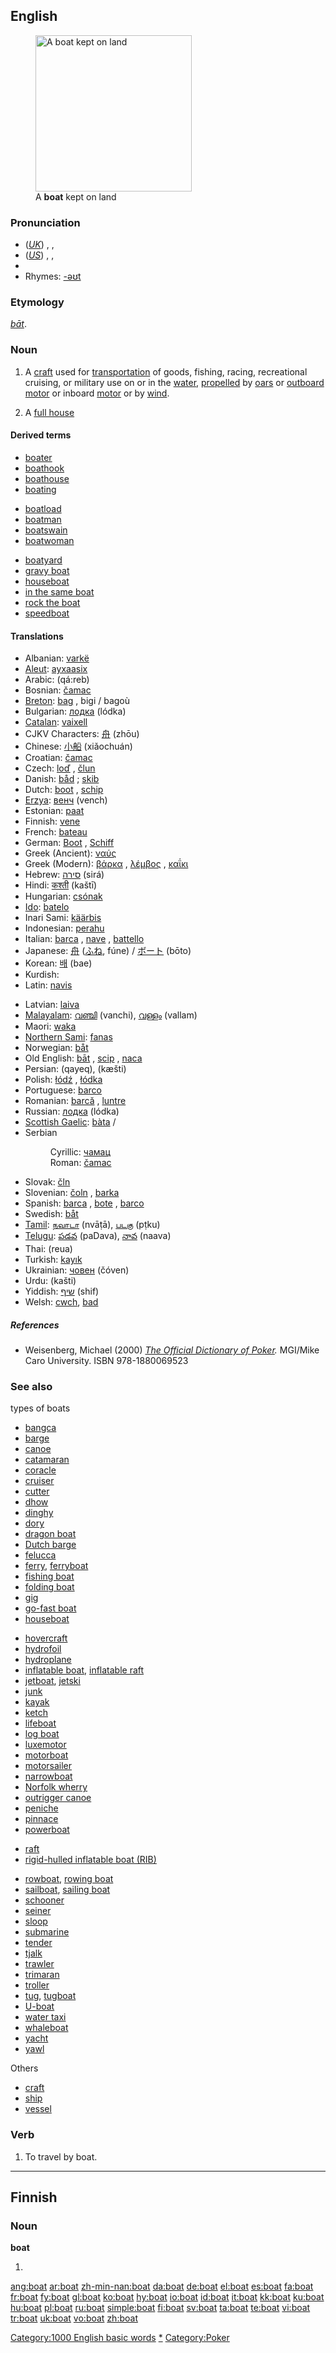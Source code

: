 {{wikipedia}}
==English==
{{rank|due|Henry|society|797|boat|heaven|v.|difficult}}
[[Image:ORŁ 0033 ubt.JPEG|thumb|250px|A '''boat''' kept on land]]

===Pronunciation===
* (''[[Received Pronunciation|UK]]'') {{enPR|bōt}}, {{IPA|/bəʊt/}}, {{SAMPA|/b@Ut/}}
* (''[[General American|US]]'') {{enPR|bōt}}, {{IPA|/boʊt/}}, {{SAMPA|/boUt/}}
* {{audio|en-us-boat.ogg|Audio (US)}}
* Rhymes: [[Rhymes:English:-əʊt|-əʊt]]

===Etymology===
{{OE.}} ''[[bat#Old English|bāt]]''.

===Noun===
{{en-noun}}

# A [[craft]] used for [[transportation]] of goods, fishing, racing, recreational cruising, or military use on or in the [[water]], [[propelled]] by [[oar]]s or [[outboard motor]] or inboard [[motor]] or by [[wind]].
# {{context|poker slang}} A [[full house]]

====Derived terms====
{{top3}}
* [[boater]]
* [[boathook]]
* [[boathouse]]
* [[boating]]<!--noun and adjective-->
{{mid3}}
* [[boatload]]
* [[boatman]]
* [[boatswain]]
* [[boatwoman]]
{{mid3}}
* [[boatyard]]
* [[gravy boat]]
* [[houseboat]]
* [[in the same boat]]
* [[rock the boat]]
* [[speedboat]]
{{bottom}}

====Translations====
{{trans-top|water craft}}
* Albanian: [[varkë]] {{f}}
* [[Aleut]]: [[ayxaasix]]
* Arabic: {{ARchar|[[قارب]]}} (qá:reb)
* Bosnian: [[čamac#Bosnian|čamac]] {{m}}
* [[Breton]]: [[bag#Breton|bag]] {{f}}, bigi / bagoù {{p}}
* Bulgarian: [[лодка]] (lódka) {{f}}
* [[Catalan]]: [[vaixell]] {{n}}
* CJKV Characters: [[舟]] (zhōu)
* Chinese: [[小船]] (xiǎochuán)
* Croatian: [[čamac#Croatian|čamac]] {{m}}
* Czech: [[loď]] {{f}}, [[člun]] {{m}}
* Danish: [[båd]] {{c}}; [[skib]] {{n}}
* Dutch: [[boot#Dutch|boot]] {{m}}, [[schip]] {{n}}
* [[Erzya]]: [[венч]] (vench)
* Estonian: [[paat]]
* Finnish: [[vene]]
* French: [[bateau]] {{m}}<!--this does not take a circumflex-->
* German: [[Boot#German|Boot]] {{n}}, [[Schiff]] {{n}}
* Greek (Ancient): [[ναύς]]
* Greek (Modern): [[βάρκα]] {{f}}, [[λέμβος]] {{f}}, [[καΐκι]] {{n}}
* Hebrew: [[סירה]] (sirá) {{f}}
* Hindi: [[कश्ती]] (kaštī)
* Hungarian: [[csónak]]
* [[Ido]]: [[batelo]]
* Inari Sami: [[käärbis]]
* Indonesian: [[perahu]]
* Italian: [[barca]] {{f}}, [[nave]] {{f}}, [[battello]] {{m}}
* Japanese: [[舟]] ([[ふね]], fúne) / [[ボート]] (bōto)
* Korean: [[배]] (bae)
* Kurdish: {{KUchar|[[پاپۆڕ]]}}
* Latin: [[navis]] {{f}}
{{trans-mid}}
* Latvian: [[laiva]] {{f}}
* [[Malayalam]]: [[വഞ്ചി]] (vanchi), [[വള്ളം]] (vallam)
* Maori: [[waka]]
* [[Northern Sami]]: [[fanas]]
* Norwegian: [[båt]] {{m}}
* Old English: [[bat#Old English|bāt]] {{m}}, [[scip]] {{n}}, [[naca]] {{m}}
* Persian: {{FAchar|[[قایق]]}} (qayeq), {{FAchar|[[کشتی]]}} (kæšti)
* Polish: [[łódź]] {{m}}, [[łódka]] {{f}}
* Portuguese: [[barco#Portuguese|barco]] {{m}}
* Romanian: [[barcă]] {{f}}, [[luntre]] {{f}}
* Russian: [[лодка]] (lódka) {{f}}
* [[Scottish Gaelic]]: [[bàta]] {{m}}/{{f}}
* Serbian
*: Cyrillic: [[чамац#Serbian|чамац]] {{m}}
*: Roman: [[čamac#Serbian|čamac]] {{m}}
* Slovak: [[čln]]
* Slovenian: [[čoln]] {{m}}, [[barka]] {{f}}
* Spanish: [[barca]] {{f}}, [[bote]] {{m}}, [[barco#Spanish|barco]] {{m}}
* Swedish: [[båt]] {{c}}
* [[Tamil]]: [[நவாடா]] (nvāṭā), [[படகு]] (pṭku)
* [[Telugu]]: [[పడవ]] (paDava), [[నావ]] (naava)
* Thai: {{THchar|[[เรือ]]}} (reua)
* Turkish: [[kayık]]
* Ukrainian: [[човен]] (čóven) {{m}}
* Urdu: {{URchar|[[کشتی]]}} (kašti)
* Yiddish: [[שיף]] (shif)
* Welsh: [[cwch]], [[bad]] {{m}}
{{trans-bottom}}

=====References=====
* Weisenberg, Michael (2000) ''[http://www.poker1.com/mcu/pokerdictionary/mculib_dictionary_info.asp The Official Dictionary of Poker].''  MGI/Mike Caro University.  ISBN 978-1880069523

===See also===
;types of boats
{{top3}}
* [[bangca]]
* [[barge]]
* [[canoe]]
* [[catamaran]]
* [[coracle]]
* [[cruiser]]
* [[cutter]]
* [[dhow]]
* [[dinghy]]
* [[dory]]
* [[dragon boat]]
* [[Dutch barge]]
* [[felucca]]
* [[ferry]], [[ferryboat]]
* [[fishing boat]]
* [[folding boat]]
* [[gig]]
* [[go-fast boat]]
* [[houseboat]]
{{mid3}}
* [[hovercraft]]
* [[hydrofoil]]
* [[hydroplane]]
* [[inflatable boat]], [[inflatable raft]]
* [[jetboat]], [[jetski]]
* [[junk]]
* [[kayak]]
* [[ketch]]
* [[lifeboat]]
* [[log boat]]
* [[luxemotor]]
* [[motorboat]]
* [[motorsailer]]
* [[narrowboat]]
* [[Norfolk wherry]]
* [[outrigger canoe]]
* [[peniche]]
* [[pinnace]]
* [[powerboat]]
{{mid3}}
* [[raft]]
* [[rigid-hulled inflatable boat (RIB)]]

* [[rowboat]], [[rowing boat]]
* [[sailboat]], [[sailing boat]]
* [[schooner]]
* [[seiner]]
* [[sloop]]
* [[submarine]]
* [[tender]]
* [[tjalk]]
* [[trawler]]
* [[trimaran]]
* [[troller]]
* [[tug]], [[tugboat]]
* [[U-boat]]
* [[water taxi]]
* [[whaleboat]]
* [[yacht]]
* [[yawl]]
{{bottom}}

;Others
* [[craft]]
* [[ship]]
* [[vessel]]

===Verb===
{{en-verb}}

# To travel by boat.

[[Category:1000 English basic words]]
[[Category:Boats|*]]
[[Category:Poker]]

----

==Finnish==

===Noun===
'''boat'''

# {{plural of|[[boa]]|lang=Finnish}}

[[ang:boat]]
[[ar:boat]]
[[zh-min-nan:boat]]
[[da:boat]]
[[de:boat]]
[[el:boat]]
[[es:boat]]
[[fa:boat]]
[[fr:boat]]
[[fy:boat]]
[[gl:boat]]
[[ko:boat]]
[[hy:boat]]
[[io:boat]]
[[id:boat]]
[[it:boat]]
[[kk:boat]]
[[ku:boat]]
[[hu:boat]]
[[pl:boat]]
[[ru:boat]]
[[simple:boat]]
[[fi:boat]]
[[sv:boat]]
[[ta:boat]]
[[te:boat]]
[[vi:boat]]
[[tr:boat]]
[[uk:boat]]
[[vo:boat]]
[[zh:boat]]